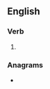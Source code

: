 ==English==

===Verb===
{{head|en|verb form}}

# {{en-third-person singular of|numerate}}

===Anagrams===
* {{anagrams|en|a=aeemnrstu|mensurate|true names}}